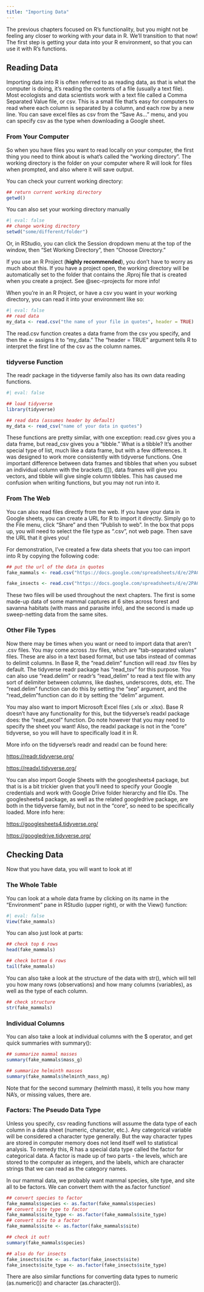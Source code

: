 ```yaml
---
title: "Importing Data"
---
```


The previous chapters focused on R's functionality, but you might not be feeling any closer to working with *your* data in R. We'll transition to that now! The first step is getting your data into your R environment, so that you can use it with R's functions.

## Reading Data

Importing data into R is often referred to as reading data, as that is what the computer is doing, it's reading the contents of a file (usually a text file). Most ecologists and data scientists work with a text file called a Comma Separated Value file, or csv. This is a small file that's easy for computers to read where each column is separated by a column, and each row by a new line. You can save excel files as csv from the "Save As..." menu, and you can specify csv as the type when downloading a Google sheet.

### From Your Computer

So when you have files you want to read locally on your computer, the first thing you need to think about is what's called the "working directory". The working directory is the folder on your computer where R will look for files when prompted, and also where it will save output.

You can check your current working directory:

```r
## return current working directory
getwd()
```

You can also set your working directory manually

```r
#| eval: false
## change working directory
setwd("some/different/folder")
```

Or, in RStudio, you can click the Session dropdown menu at the top of the window, then "Set Working Directory", then "Choose Directory."

If you use an R Project (**highly recommended**), you don't have to worry as much about this. If you have a project open, the working directory will be automatically set to the folder that contains the .Rproj file that is created when you create a project. See @sec-rprojects for more info!

When you're in an R Project, or have a csv you want in your working directory, you can read it into your environment like so:

```r
#| eval: false
## read data
my_data <- read.csv("the name of your file in quotes", header = TRUE)
```

The read.csv function creates a data frame from the csv you specify, and then the \<- assigns it to "my_data." The "header = TRUE" argument tells R to interpret the first line of the csv as the column names.

### tidyverse Function

The readr package in the tidyverse family also has its own data reading functions.

```r
#| eval: false

## load tidyverse
library(tidyverse)

## read data (assumes header by default)
my_data <- read_csv("name of your data in quotes")
```

These functions are pretty similar, with one exception: read.csv gives you a data frame, but read_csv gives you a "tibble." What is a tibble? It's another special type of list, much like a data frame, but with a few differences. It was designed to work more consistently with tidyverse functions. One important difference between data frames and tibbles that when you subset an individual column with the brackets (\[\]), data frames will give you vectors, and tibble will give single column tibbles. This has caused me confusion when writing functions, but you may not run into it.

### From The Web {#sec-web_import}

You can also read files directly from the web. If you have your data in Google sheets, you can create a URL for R to import it directly. Simply go to the File menu, click "Share" and then "Publish to web". In the box that pops up, you will need to select the file type as ".csv", not web page. Then save the URL that it gives you!

For demonstration, I've created a few data sheets that you too can import into R by copying the following code:

```r
## put the url of the data in quotes
fake_mammals <- read.csv("https://docs.google.com/spreadsheets/d/e/2PACX-1vQ9mfx88nM33PC6WpIh3nSxMvkM98nEszw5gpUq7KdqbiCskF8Pqvrl0W2EqNf9rD1JEepb-hSMIb_j/pub?output=csv", header = TRUE)

fake_insects <- read.csv("https://docs.google.com/spreadsheets/d/e/2PACX-1vT0snHMdsxzzzkxt_JVRFooJDB60lGSJQlrjUU29tGYOhIpqvx_pzja3Eqr9l5b4f76yMFvkiGzuK1Z/pub?output=csv")
```

These two files will be used throughout the next chapters. The first is some made-up data of some mammal captures at 6 sites across forest and savanna habitats (with mass and parasite info), and the second is made up sweep-netting data from the same sites.

### Other File Types

Now there may be times when you want or need to import data that aren't .csv files. You may come across .tsv files, which are "tab-separated values" files. These are also in a text based format, but use tabs instead of commas to delimit columns. In Base R, the "read.delim" function will read .tsv files by default. The tidyverse readr package has "read_tsv" for this purpose. You can also use "read.delim" or readr's "read_delim" to read a text file with any sort of delimiter between columns, like dashes, underscores, dots, etc. The "read.delim" function can do this by setting the "sep" argument, and the "read_delim"function can do it by setting the "delim" argument.

You may also want to import Microsoft Excel files (.xls or .xlsx). Base R doesn't have any functionality for this, but the tidyverse's readxl package does: the "read_excel" function. Do note however that you may need to specify the sheet you want! Also, the readxl package is not in the "core" tidyverse, so you will have to specifically load it in R.

More info on the tidyverse's readr and readxl can be found here:

<https://readr.tidyverse.org/>

<https://readxl.tidyverse.org/>

You can also import Google Sheets with the googlesheets4 package, but that is is a bit trickier given that you'll need to specify your Google credentials and work with Google Drive folder hierarchy and file IDs. The googlesheets4 package, as well as the related googledrive package, are both in the tidyverse family, but not in the "core", so need to be specifically loaded. More info here:

<https://googlesheets4.tidyverse.org/>

<https://googledrive.tidyverse.org/>

## Checking Data

Now that you have data, you will want to look at it!

### The Whole Table

You can look at a whole data frame by clicking on its name in the "Environment" pane in RStudio (upper right), or with the View() function:

```r
#| eval: false
View(fake_mammals)

```

You can also just look at parts:

```r
## check top 6 rows
head(fake_mammals)

## check bottom 6 rows
tail(fake_mammals)
```

You can also take a look at the structure of the data with str(), which will tell you how many rows (observations) and how many columns (variables), as well as the type of each column.

```r
## check structure
str(fake_mammals)
```

### Individual Columns

You can also take a look at individual columns with the \$ operator, and get quick summaries with summary():

```r
## summarize mammal masses
summary(fake_mammals$mass_g)

## summarize helminth masses
summary(fake_mammals$helminth_mass_mg)
```

Note that for the second summary (helminth mass), it tells you how many NA's, or missing values, there are.

### Factors: The Pseudo Data Type {#sec-factors}

Unless you specify, csv reading functions will assume the data type of each column in a data sheet (numeric, character, etc.). Any categorical variable will be considered a character type generally. But the way character types are stored in computer memory does not lend itself well to statistical analysis. To remedy this, R has a special data type called the factor for categorical data. A factor is made up of two parts - the levels, which are stored to the computer as integers, and the labels, which are character strings that we can read as the category names.

In our mammal data, we probably want mammal species, site type, and site all to be factors. We can convert them with the as.factor function!

```r
## convert species to factor
fake_mammals$species <- as.factor(fake_mammals$species)
## convert site type to factor
fake_mammals$site_type <- as.factor(fake_mammals$site_type)
## convert site to a factor
fake_mammals$site <- as.factor(fake_mammals$site)

## check it out!
summary(fake_mammals$species)

## also do for insects
fake_insects$site <- as.factor(fake_insects$site)
fake_insects$site_type <- as.factor(fake_insects$site_type)

```

There are also similar functions for converting data types to numeric (as.numeric()) and character (as.character()).
